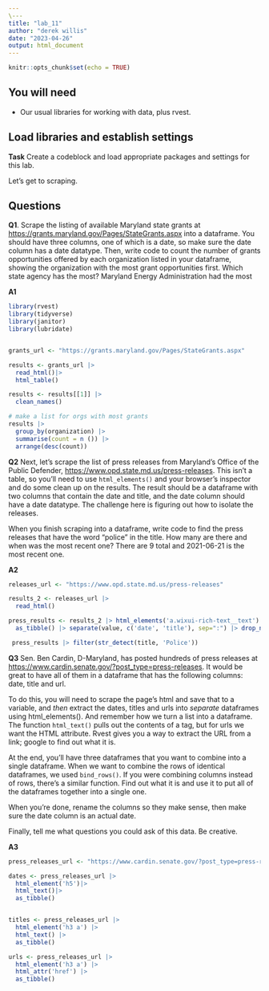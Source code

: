 ```yaml
---
\---
title: "lab_11"
author: "derek willis"
date: "2023-04-26"
output: html_document
---
```


```r
knitr::opts_chunk$set(echo = TRUE)
```

## You will need

-   Our usual libraries for working with data, plus rvest.

## Load libraries and establish settings

**Task** Create a codeblock and load appropriate packages and settings for this lab.

Let's get to scraping.

## Questions

**Q1**. Scrape the listing of available Maryland state grants at <https://grants.maryland.gov/Pages/StateGrants.aspx> into a dataframe. You should have three columns, one of which is a date, so make sure the date column has a date datatype. Then, write code to count the number of grants opportunities offered by each organization listed in your dataframe, showing the organization with the most grant opportunities first. Which state agency has the most? Maryland Energy Administration had the most

**A1**

```r
library(rvest)
library(tidyverse)
library(janitor)
library(lubridate)


grants_url <- "https://grants.maryland.gov/Pages/StateGrants.aspx" 

results <- grants_url |> 
  read_html()|> 
  html_table()

results <- results[[1]] |>
  clean_names() 

# make a list for orgs with most grants 
results |>
  group_by(organization) |>
  summarise(count = n ()) |> 
  arrange(desc(count))
```

**Q2** Next, let's scrape the list of press releases from Maryland's Office of the Public Defender, <https://www.opd.state.md.us/press-releases>. This isn't a table, so you'll need to use `html_elements()` and your browser's inspector and do some clean up on the results. The result should be a dataframe with two columns that contain the date and title, and the date column should have a date datatype. The challenge here is figuring out how to isolate the releases.

When you finish scraping into a dataframe, write code to find the press releases that have the word "police" in the title. How many are there and when was the most recent one? There are 9 total and 2021-06-21 is the most recent one.

**A2**

```r
releases_url <- "https://www.opd.state.md.us/press-releases" 

results_2 <- releases_url |> 
  read_html()

press_results <- results_2 |> html_elements('a.wixui-rich-text__text')|> html_text() |>
  as_tibble() |> separate(value, c('date', 'title'), sep=":") |> drop_na(title)|> mutate(title = str_squish(title), date = mdy(date))

 press_results |> filter(str_detect(title, 'Police'))
```

**Q3** Sen. Ben Cardin, D-Maryland, has posted hundreds of press releases at <https://www.cardin.senate.gov/?post_type=press-releases>. It would be great to have all of them in a dataframe that has the following columns: date, title and url.

To do this, you will need to scrape the page's html and save that to a variable, and *then* extract the dates, titles and urls into *separate* dataframes using html_elements(). And remember how we turn a list into a dataframe. The function `html_text()` pulls out the contents of a tag, but for urls we want the HTML attribute. Rvest gives you a way to extract the URL from a link; google to find out what it is.

At the end, you'll have three dataframes that you want to combine into a single dataframe. When we want to combine the rows of identical dataframes, we used `bind_rows()`. If you were combining columns instead of rows, there's a similar function. Find out what it is and use it to put all of the dataframes together into a single one.

When you're done, rename the columns so they make sense, then make sure the date column is an actual date.

Finally, tell me what questions you could ask of this data. Be creative.

**A3**

```r
press_releases_url <- "https://www.cardin.senate.gov/?post_type=press-releases."

dates <- press_releases_url |> 
  html_element('h5')|> 
  html_text()|>
  as_tibble()


titles <- press_releases_url |> 
  html_element('h3 a') |>
  html_text() |>
  as_tibble()

urls <- press_releases_url |>
  html_element('h3 a') |>
  html_attr('href') |>
  as_tibble()



```

